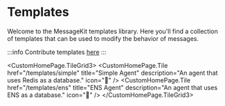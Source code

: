 
# Templates

Welcome to the MessageKit templates library. Here you'll find a collection of templates that can be used to modify the behavior of messages.

:::info
Contribute templates [here](/community)
:::

<CustomHomePage.TileGrid3>
  <CustomHomePage.Tile
    href="/templates/simple"
    title="Simple Agent"
    description="An agent that uses Redis as a database."
    icon="🤖"
  />
  <CustomHomePage.Tile
    href="/templates/ens"
    title="ENS Agent"
    description="An agent that uses ENS as a database."
    icon="🔗"
  />
</CustomHomePage.TileGrid3>
